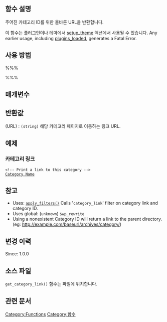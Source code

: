 {{Languages|
{{en|Function Reference/get_category_link}}
{{ko|Function Reference/get_category_link}}
{{ja|関数リファレンス/get_category_link}}
}}

== 함수 설명 ==

주어진 카테고리 ID를 위한 올바른 URL을 반환합니다.

이 함수는 플러그인이나 테마에서 [[Plugin_API/Action_Reference/setup_theme|setup_theme]] 액션에서 사용될 수 있습니다.  Any earlier usage, including [[Plugin_API/Action_Reference/plugins_loaded|plugins_loaded]], generates a Fatal Error.

== 사용 방법 ==

%%%<?php get_category_link( $category_id ); ?> %%%

== 매개변수 ==

{{Parameter|$category_id|integer|링크를 만들 카테고리ID.}}

== 반환값 ==

; (URL) : <tt>(string)</tt> 해당 카테고리 페이지로 이동하는 링크 URL.

== 예제 ==

=== 카테고리 링크 ===

 <?php
     // Get the ID of a given category
     $category_id = get_cat_ID( 'Category Name' );
 
     // Get the URL of this category
     $category_link = get_category_link( $category_id );
 ?>
 
 &lt;!-- Print a link to this category -->
 <a href="<?php echo esc_url( $category_link ); ?>" title="Category Name">Category Name</a>

== 참고 ==

* Uses: [[Function_Reference/apply_filters|<tt>apply_filters()</tt>]] Calls '<tt>category_link</tt>' filter on category link and category ID.
* Uses global: (<tt>unknown</tt>) <tt>$wp_rewrite</tt>
* Using a nonexistent Category ID will return a link to the parent directory. (eg: http://example.com/baseurl/archives/category/)

== 변경 이력 ==

Since: 1.0.0

== 소스 파일 ==

<tt>get_category_link()</tt> 함수는 {{Trac|wp-includes/category-template.php}} 파일에 위치합니다.

== 관련 문서 ==

{{Category Tags}}

{{Tag Footer}}

[[Category:Functions]]
[[Category:함수]]